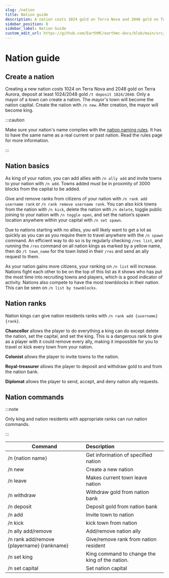 ```yaml
---
slug: /nation
title: Nation guide
description: A nation costs 1024 gold on Terra Nova and 2048 gold on Terra Aurora. Deposit at least 1024/2048 to the town bank using /t deposit 1024/2048. Only a mayor of a town can create a nation. The mayor's town will become the nation's capital. Create the nation with /n new.
sidebar_position: 8
sidebar_label: Nation Guide
custom_edit_url: https://github.com/EarthMC/earthmc-docs/blob/main/src/docs/nation.mdx
---
```

# Nation guide
## Create a nation
Creating a new nation costs 1024 on Terra Nova and 2048 gold on Terra Aurora, deposit at least 1024/2048 gold `/t deposit 1024/2048`. Only a mayor of a town can create a nation. The mayor's town will become the nation capital. Create the nation with `/n new`. After creation, the mayor will become king.

:::caution

Make sure your nation's name complies with the [nation naming rules](https://earthmc.net/docs/rules/#21-naming). It has to have the same name as a real current or past nation. Read the rules page for more information.

:::

## Nation basics
As king of your nation, you can add allies with `/n ally add` and invite towns to your nation with `/n add`. Towns added must be in proximity of 3000 blocks from the capital to be added.

Give and remove ranks from citizens of your nation with `/n rank add username rank` or `/n rank remove username rank`. You can also kick towns from the nation with `/n kick`, delete the nation with `/n delete`, toggle public joining to your nation with `/n toggle open`, and set the nation’s spawn location anywhere within your capital with `/n set spawn`.

Due to nations starting with no allies, you will likely want to get a lot as quickly as you can as you require them to travel anywhere with the `/n spawn` command. An efficient way to do so is by regularly checking `/res list`, and running the `/res` command on all nation kings as marked by a yellow name, then do `/t town_name` for the town listed in their `/res` and send an ally request to them.

As your nation gains more citizens, your ranking on `/n list` will increase. Nations fight each other to be on the top of this list as it shows who has put the most time into recruiting towns and players, which is a good indicator of activity. Nations also compete to have the most townblocks in their nation. This can be seen on `/n list by townblocks`.

## Nation ranks
Nation kings can give nation residents ranks with `/n rank add {username} {rank}`.

**Chancellor** allows the player to do everything a king can do except delete the nation, set the capital, and set the king. This is a dangerous rank to give as a player with it could remove every ally, making it impossible for you to travel or kick every town from your nation.

**Colonist** allows the player to invite towns to the nation.

**Royal-treasurer** allows the player to deposit and withdraw gold to and from the nation bank.

**Diplomat** allows the player to send, accept, and deny nation ally requests.

## Nation commands
:::note

Only king and nation residents with appropriate ranks can run nation commands.

:::

| Command       | Description          |
| ------------- |:-------------|
| /n {nation name}     | Get information of specified nation |
| /n new     | Create a new nation |
| /n leave     | Makes current town leave nation |
| /n withdraw     | Withdraw gold from nation bank |
| /n deposit     | Deposit gold from nation bank |
| /n add     | Invite town to nation |
| /n kick     | kick town from nation |
| /n ally add/remove   | Add/remove nation ally |
| /n rank add/remove {playername} {rankname}  | Give/remove rank from nation resident |
| /n set king     | King command to change the king of the nation. |
| /n set capital     | Set nation capital |
